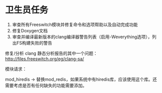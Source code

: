 # 卫生员任务

1. 审查所有Freeswitch模块并修复命令和选项帮助以及自动完成功能
2. 修复Doxygen文档
3. 审查并编译最新版本的clang编译器警告列表（启用-Weverything选项），列出FS构建失败的警告

修复/分析 clang 静态分析报告的其中一个问题：<http://files.freeswitch.org/eg/clang-sa/>

模块请求：

mod\_hiredis -> 替换mod\_redis，如果系统中有hiredis库，应该使用这个库。还需要考虑是否有任何缺失的功能需要添加。